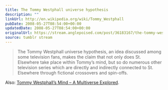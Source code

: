 ```yaml
---
title: The Tommy Westphall universe hypothesis
description: ""
linkUrl: http://en.wikipedia.org/wiki/Tommy_Westphall
pubDate: 2008-05-27T08:54:00+00:00
updatedDate: 2008-05-27T08:54:00+00:00
originalUrl: https://stream.anglepoised.com/post/36183167/the-tommy-westphall-universe-hypothesis-an-idea
source: tumblr stream
---
```


> The Tommy Westphall universe hypothesis, an idea discussed among some television fans, makes the claim that not only does St. Elsewhere take place within Tommy&rsquo;s mind, but so do numerous other television series which are directly and indirectly connected to St. Elsewhere through fictional crossovers and spin-offs.

Also: <a href="http://home.vicnet.net.au/~kwgow/crossovers.html">Tommy Westphall&rsquo;s Mind &#8211; A Multiverse Explored</a>.
